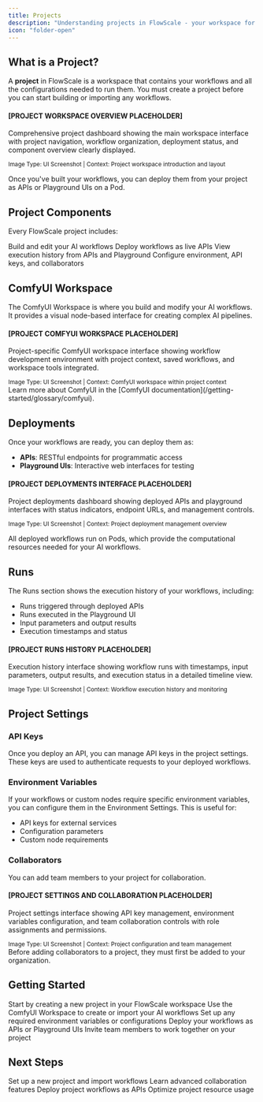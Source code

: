 ```yaml
---
title: Projects
description: "Understanding projects in FlowScale - your workspace for building and deploying AI workflows"
icon: "folder-open"
---
```


## What is a Project?

A **project** in FlowScale is a workspace that contains your workflows and all the configurations needed to run them. You must create a project before you can start building or importing any workflows.

<Frame>
  <div style={{
    display: 'flex',
    alignItems: 'center',
    justifyContent: 'center',
    minHeight: '300px',
    backgroundColor: '#f8f9fa',
    border: '2px dashed #dee2e6',
    borderRadius: '8px',
    padding: '2rem',
    textAlign: 'center'
  }}>
    <div>
      <h4 style={{marginBottom: '1rem', color: '#495057'}}>
        [PROJECT WORKSPACE OVERVIEW PLACEHOLDER]
      </h4>
      <p style={{color: '#6c757d', maxWidth: '500px', lineHeight: '1.5'}}>
        Comprehensive project dashboard showing the main workspace interface with project navigation, workflow organization, deployment status, and component overview clearly displayed.
      </p>
      <small style={{color: '#868e96', display: 'block', marginTop: '1rem'}}>
        Image Type: UI Screenshot | Context: Project workspace introduction and layout
      </small>
    </div>
  </div>
</Frame>

Once you've built your workflows, you can deploy them from your project as APIs or Playground UIs on a Pod.

## Project Components

Every FlowScale project includes:

<CardGroup cols={2}>
  <Card title="ComfyUI Workspace" icon="diagram-project">
    Build and edit your AI workflows
  </Card>
  <Card title="API Deployments" icon="rocket">
    Deploy workflows as live APIs
  </Card>
  <Card title="Runs" icon="play">
    View execution history from APIs and Playground
  </Card>
  <Card title="Settings" icon="gear">
    Configure environment, API keys, and collaborators
  </Card>
</CardGroup>

## ComfyUI Workspace

The ComfyUI Workspace is where you build and modify your AI workflows. It provides a visual node-based interface for creating complex AI pipelines.

<Frame>
  <div style={{
    display: 'flex',
    alignItems: 'center',
    justifyContent: 'center',
    minHeight: '250px',
    backgroundColor: '#f8f9fa',
    border: '2px dashed #dee2e6',
    borderRadius: '8px',
    padding: '1.5rem',
    textAlign: 'center'
  }}>
    <div>
      <h4 style={{marginBottom: '1rem', color: '#495057'}}>
        [PROJECT COMFYUI WORKSPACE PLACEHOLDER]
      </h4>
      <p style={{color: '#6c757d', maxWidth: '450px', lineHeight: '1.5'}}>
        Project-specific ComfyUI workspace interface showing workflow development environment with project context, saved workflows, and workspace tools integrated.
      </p>
      <small style={{color: '#868e96', display: 'block', marginTop: '1rem'}}>
        Image Type: UI Screenshot | Context: ComfyUI workspace within project context
      </small>
    </div>
  </div>
</Frame>

<Info>
Learn more about ComfyUI in the [ComfyUI documentation](/getting-started/glossary/comfyui).
</Info>

## Deployments

Once your workflows are ready, you can deploy them as:

- **APIs**: RESTful endpoints for programmatic access
- **Playground UIs**: Interactive web interfaces for testing

<Frame>
  <div style={{
    display: 'flex',
    alignItems: 'center',
    justifyContent: 'center',
    minHeight: '250px',
    backgroundColor: '#f8f9fa',
    border: '2px dashed #dee2e6',
    borderRadius: '8px',
    padding: '1.5rem',
    textAlign: 'center'
  }}>
    <div>
      <h4 style={{marginBottom: '1rem', color: '#495057'}}>
        [PROJECT DEPLOYMENTS INTERFACE PLACEHOLDER]
      </h4>
      <p style={{color: '#6c757d', maxWidth: '450px', lineHeight: '1.5'}}>
        Project deployments dashboard showing deployed APIs and playground interfaces with status indicators, endpoint URLs, and management controls.
      </p>
      <small style={{color: '#868e96', display: 'block', marginTop: '1rem'}}>
        Image Type: UI Screenshot | Context: Project deployment management overview
      </small>
    </div>
  </div>
</Frame>

All deployed workflows run on Pods, which provide the computational resources needed for your AI workflows.

## Runs

The Runs section shows the execution history of your workflows, including:

- Runs triggered through deployed APIs
- Runs executed in the Playground UI
- Input parameters and output results
- Execution timestamps and status

<Frame>
  <div style={{
    display: 'flex',
    alignItems: 'center',
    justifyContent: 'center',
    minHeight: '250px',
    backgroundColor: '#f8f9fa',
    border: '2px dashed #dee2e6',
    borderRadius: '8px',
    padding: '1.5rem',
    textAlign: 'center'
  }}>
    <div>
      <h4 style={{marginBottom: '1rem', color: '#495057'}}>
        [PROJECT RUNS HISTORY PLACEHOLDER]
      </h4>
      <p style={{color: '#6c757d', maxWidth: '450px', lineHeight: '1.5'}}>
        Execution history interface showing workflow runs with timestamps, input parameters, output results, and execution status in a detailed timeline view.
      </p>
      <small style={{color: '#868e96', display: 'block', marginTop: '1rem'}}>
        Image Type: UI Screenshot | Context: Workflow execution history and monitoring
      </small>
    </div>
  </div>
</Frame>

## Project Settings

### API Keys

Once you deploy an API, you can manage API keys in the project settings. These keys are used to authenticate requests to your deployed workflows.

### Environment Variables

If your workflows or custom nodes require specific environment variables, you can configure them in the Environment Settings. This is useful for:

- API keys for external services
- Configuration parameters
- Custom node requirements

### Collaborators

You can add team members to your project for collaboration. 

<Frame>
  <div style={{
    display: 'flex',
    alignItems: 'center',
    justifyContent: 'center',
    minHeight: '250px',
    backgroundColor: '#f8f9fa',
    border: '2px dashed #dee2e6',
    borderRadius: '8px',
    padding: '1.5rem',
    textAlign: 'center'
  }}>
    <div>
      <h4 style={{marginBottom: '1rem', color: '#495057'}}>
        [PROJECT SETTINGS AND COLLABORATION PLACEHOLDER]
      </h4>
      <p style={{color: '#6c757d', maxWidth: '450px', lineHeight: '1.5'}}>
        Project settings interface showing API key management, environment variables configuration, and team collaboration controls with role assignments and permissions.
      </p>
      <small style={{color: '#868e96', display: 'block', marginTop: '1rem'}}>
        Image Type: UI Screenshot | Context: Project configuration and team management
      </small>
    </div>
  </div>
</Frame>

<Note>
Before adding collaborators to a project, they must first be added to your organization.
</Note>

## Getting Started

<Steps>
  <Step title="Create a Project">
    Start by creating a new project in your FlowScale workspace
  </Step>
  <Step title="Build Workflows">
    Use the ComfyUI Workspace to create or import your AI workflows
  </Step>
  <Step title="Configure Settings">
    Set up any required environment variables or configurations
  </Step>
  <Step title="Deploy">
    Deploy your workflows as APIs or Playground UIs
  </Step>
  <Step title="Collaborate">
    Invite team members to work together on your project
  </Step>
</Steps>

## Next Steps

<CardGroup cols={2}>
  <Card
    title="Create Your First Project"
    icon="plus"
    href="/getting-started/import-create-workflows"
  >
    Set up a new project and import workflows
  </Card>
  <Card
    title="Team Collaboration"
    icon="users"
    href="/workspace/versioning"
  >
    Learn advanced collaboration features
  </Card>
  <Card
    title="Project Deployment"
    icon="rocket"
    href="/getting-started/deploy-workflows"
  >
    Deploy project workflows as APIs
  </Card>
  <Card
    title="Resource Management"
    icon="chart-pie"
    href="/deploy-api/scaling"
  >
    Optimize project resource usage
  </Card>
</CardGroup>
